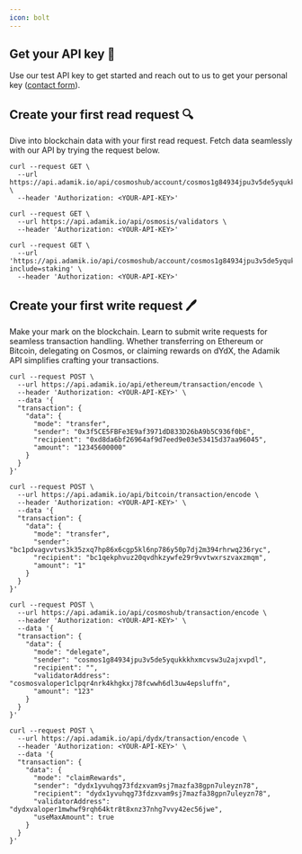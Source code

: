 ```yaml
---
icon: bolt
---
```


## Get your API key 🔑

Use our test API key to get started and reach out to us to get your personal key ([contact form](https://dashboard.adamik.io)).

## Create your first read request 🔍

Dive into blockchain data with your first read request. Fetch data seamlessly with our API by trying the request below.

<CodeGroup>

```cURL Get Available Balance
curl --request GET \
  --url https://api.adamik.io/api/cosmoshub/account/cosmos1g84934jpu3v5de5yqukkkhxmcvsw3u2ajxvpdl/state \
  --header 'Authorization: <YOUR-API-KEY>'
```

```cURL Get List of Validators
curl --request GET \
  --url https://api.adamik.io/api/osmosis/validators \
  --header 'Authorization: <YOUR-API-KEY>'
```

```cURL Get Claimable Rewards
curl --request GET \
  --url 'https://api.adamik.io/api/cosmoshub/account/cosmos1g84934jpu3v5de5yqukkkhxmcvsw3u2ajxvpdl/state?include=staking' \
  --header 'Authorization: <YOUR-API-KEY>'
```

</CodeGroup>

## Create your first write request 🖊️

Make your mark on the blockchain. Learn to submit write requests for seamless transaction handling. Whether transferring on Ethereum or Bitcoin, delegating on Cosmos, or claiming rewards on dYdX, the Adamik API simplifies crafting your transactions.

<CodeGroup>

```cURL Transfer Ethereum
curl --request POST \
  --url https://api.adamik.io/api/ethereum/transaction/encode \
  --header 'Authorization: <YOUR-API-KEY>' \
  --data '{
  "transaction": {
    "data": {
      "mode": "transfer",
      "sender": "0x3f5CE5FBFe3E9af3971dD833D26bA9b5C936f0bE",
      "recipient": "0xd8da6bf26964af9d7eed9e03e53415d37aa96045",
      "amount": "12345600000"
    }
  }
}'
```

```cURL Transfer Bitcoin
curl --request POST \
  --url https://api.adamik.io/api/bitcoin/transaction/encode \
  --header 'Authorization: <YOUR-API-KEY>' \
  --data '{
  "transaction": {
    "data": {
      "mode": "transfer",
      "sender": "bc1pdvagvvtvs3k35zxq7hp86x6cgp5kl6np786y50p7dj2m394rhrwq236ryc",
      "recipient": "bc1qekphvuz20qvdhkzywfe29r9vvtwxrszvaxzmqm",
      "amount": "1"
    }
  }
}'
```

```cURL Delegate Cosmos
curl --request POST \
  --url https://api.adamik.io/api/cosmoshub/transaction/encode \
  --header 'Authorization: <YOUR-API-KEY>' \
  --data '{
  "transaction": {
    "data": {
      "mode": "delegate",
      "sender": "cosmos1g84934jpu3v5de5yqukkkhxmcvsw3u2ajxvpdl",
      "recipient": "",
      "validatorAddress": "cosmosvaloper1clpqr4nrk4khgkxj78fcwwh6dl3uw4epsluffn",
      "amount": "123"
    }
  }
}'
```

```cURL Claim Rewards Dydx
curl --request POST \
  --url https://api.adamik.io/api/dydx/transaction/encode \
  --header 'Authorization: <YOUR-API-KEY>' \
  --data '{
  "transaction": {
    "data": {
      "mode": "claimRewards",
      "sender": "dydx1yvuhqg73fdzxvam9sj7mazfa38gpn7uleyzn78",
      "recipient": "dydx1yvuhqg73fdzxvam9sj7mazfa38gpn7uleyzn78",
      "validatorAddress": "dydxvaloper1mwhwf9rqh64ktr8t8xnz37nhg7vvy42ec56jwe",
      "useMaxAmount": true
    }
  }
}'
```

</CodeGroup>
